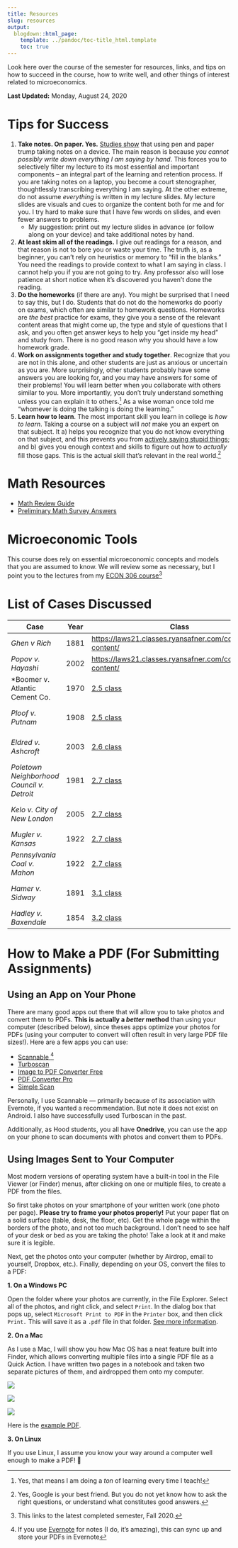 ```yaml
---
title: Resources
slug: resources
output:
  blogdown::html_page:
    template: ../pandoc/toc-title_html.template
    toc: true
---
```


Look here over the course of the semester for resources, links, and tips on how to succeed in the course, how to write well, and other things of interest related to microeconomics.

**Last Updated:** Monday, August 24, 2020

# Tips for Success {#tips}

1. **Take notes. On paper. Yes.** [Studies show](https://journals.sagepub.com/doi/abs/10.1177/0956797614524581) that using pen and paper trump taking notes on a device. The main reason is because *you cannot possibly write down everything I am saying by hand*. This forces you to selectively filter my lecture to its most essential and important components -- an integral part of the learning and retention process. If you are taking notes on a laptop, you become a court stenographer, thoughtlessly transcribing everything I am saying. At the other extreme, do not assume *everything* is written in my lecture slides. My lecture slides are visuals and cues to organize the content both for me and for you. I try hard to make sure that I have few words on slides, and even fewer answers to problems. 
    - My suggestion: print out my lecture slides in advance (or follow along on your device) and take additional notes by hand.
2. **At least skim all of the readings.** I give out readings for a reason, and that reason is not to bore you or waste your time. The truth is, as a beginner, you can't rely on heuristics or memory to "fill in the blanks." You need the readings to provide context to what I am saying in class. I cannot help you if you are not going to try. Any professor also will lose patience at short notice when it's discovered you haven't done the reading.
3. **Do the homeworks** (if there are any). You might be surprised that I need to say this, but I do. Students that do not do the homeworks do poorly on exams, which often are similar to homework questions. Homeworks are *the best* practice for exams, they give you a sense of the relevant content areas that might come up, the type and style of questions that I ask, and you often get answer keys to help you "get inside my head" and study from. There is no good reason why you should have a low homework grade.
4. **Work on assignments together and study together**. Recognize that you are not in this alone, and other students are just as anxious or uncertain as you are. More surprisingly, other students probably have some answers you are looking for, and you may have answers for some of their problems! You will learn better when you collaborate with others similar to you. More importantly, you don't truly understand something unless you can explain it to others.^[Yes, that means I am doing a *ton* of learning every time I teach!] As a wise woman once told me "whomever is doing the talking is doing the learning."
5. **Learn how to learn**. The most important skill you learn in college is *how to learn*. Taking a course on a subject will *not* make you an expert on that subject. It a) helps you recognize that you do not know everything on that subject, and this prevents you from [actively saying stupid things](http://www.smbc-comics.com/?id=2475); and b) gives you enough context and skills to figure out how to *actually* fill those gaps. This is the actual skill that's relevant in the real world.^[Yes, Google is your best friend. But you do not yet know how to ask the right questions, or understand what constitutes good answers.]


# Math Resources

- [Math Review Guide](https://microf20.classes.ryansafner.com/files/math_review_guide.pdf)
- [Preliminary Math Survey Answers](https://microf20.classes.ryansafner.com/assignment/preliminary-survey-answers.html)

# Microeconomic Tools

This course does rely on essential microeconomic concepts and models that you are assumed to know. We will review some as necessary, but I point you to the lectures from my [ECON 306 course](https://microf20.classes.ryansafner.com)^[This links to the latest completed semester, Fall 2020.]

# List of Cases Discussed

| Case | Year | Class | Topic | Resources |
|------|------|-------|-------|-----------|
| *Ghen v Rich* | 1881 | [https://laws21.classes.ryansafner.com/content/1.1-content/](1.1 class) | Property (Whaling) | |
| *Popov v. Hayashi* | 2002 | [https://laws21.classes.ryansafner.com/content/1.1-content/](1.1 class) | Property (Baseball) | |
| *Boomer v. Atlantic Cement Co. | 1970 | [2.5 class](https://laws21.classes.ryansafner.com/content/2.5-content/) | Property (Injunction vs. Damages) | [<i class="fab fa-wikipedia-w"></i> Wikipedia](https://en.wikipedia.org/wiki/Boomer_v._Atlantic_Cement_Co.) [<i class="fas fa-external-link-square-alt"></i> Opinion](https://www.nycourts.gov/reporter/archives/boomer_atlantic.htm)
| *Ploof v. Putnam* | 1908 | [2.5 class](https://laws21.classes.ryansafner.com/content/2.5-content/) | Property (Necessity Defense) | [<i class="fas fa-external-link-square-alt"></i> Opinion](https://www.ravellaw.com/opinions/b4364904d75f62a53e7dcfc1d687987a) |
| *Eldred v. Ashcroft* | 2003 | [2.6 class](https://laws21.classes.ryansafner.com/content/2.6-content/) | Property (Copyright) | [<i class="fab fa-wikipedia-w"></i> Wikipedia](https://en.wikipedia.org/wiki/Eldred_v._Ashcroft) [<i class="fas fa-external-link-square-alt"></i> Briefs & Opinions](https://cyber.harvard.edu/openlaw/eldredvashcroft/) |
| *Poletown Neighborhood Council v. Detroit* | 1981 | [2.7 class](https://laws21.classes.ryansafner.com/content/2.7-content/) | Property (Eminent Domain) | [<i class="fas fa-external-link-square-alt"></i> Opinion](https://casetext.com/case/poletown-council-v-detroit) |
| *Kelo v. City of New London* | 2005 | [2.7 class](https://laws21.classes.ryansafner.com/content/2.7-content/) | Property (Eminent Domain) | [<i class="fab fa-wikipedia-w"></i> Wikipedia](https://en.wikipedia.org/wiki/Kelo_v._City_of_New_London) [<i class="fas fa-external-link-square-alt"></i> Opinion](https://www.oyez.org/cases/2004/04-108) |
| *Mugler v. Kansas* | 1922 | [2.7 class](https://laws21.classes.ryansafner.com/content/2.7-content/) | Property (Takings) | [<i class="fab fa-wikipedia-w"></i> Wikipedia](https://en.wikipedia.org/wiki/Mugler_v._Kansas) [<i class="fas fa-external-link-square-alt"></i> Opinion](https://www.oyez.org/cases/1850-1900/123us623) |
| *Pennsylvania Coal v. Mahon* | 1922 | [2.7 class](https://laws21.classes.ryansafner.com/content/2.7-content/) | Property (Takings) | [<i class="fab fa-wikipedia-w"></i> Wikipedia](https://en.wikipedia.org/wiki/Pennsylvania_Coal_Co._v._Mahon) [<i class="fas fa-external-link-square-alt"></i> Opinion](https://www.oyez.org/cases/1900-1940/260us393) |
| *Hamer v. Sidway* | 1891 | [3.1 class](https://laws21.classes.ryansafner.com/content/3.1-content/) | Contract (Bargain theory) | [<i class="fab fa-wikipedia-w"></i> Wikipedia](https://en.wikipedia.org/wiki/Hamer_v._Sidway) [<i class="fas fa-external-link-square-alt"></i> Opinion](https://www.nycourts.gov/reporter/archives/hamer_sidway.htm) |
| *Hadley v. Baxendale* | 1854 | [3.2 class](https://laws21.classes.ryansafner.com/content/3.2-content/) | Contract (reliance) | [<i class="fab fa-wikipedia-w"></i> Wikipedia](https://en.wikipedia.org/wiki/Hadley_v_Baxendale) |



# How to Make a PDF (For Submitting Assignments)

## Using an App on Your Phone

There are many good apps out there that will allow you to take photos and convert them to PDFs. **This is actually a *better* method** than using your computer (described below), since theses apps optimize your photos for PDFs (using your computer to convert will often result in very large PDF file sizes!). Here are a few apps you can use:

- [Scannable <i class="fab fa-apple"></i>](https://evernote.com/products/scannable)^[If you use [Evernote](https://evernote.com/) for notes (I do, it's amazing), this can sync up and store your PDFs in Evernote]
- [Turboscan <i class="fab fa-apple"></i><i class="fab fa-android"></i>](https://turboscanapp.com/index.html)
- [Image to PDF Converter Free <i class="fab fa-android"></i>](https://play.google.com/store/apps/details?id=com.innover.imagetopdf&hl=en_US)
- [PDF Converter Pro <i class="fab fa-android"></i>](https://play.google.com/store/apps/details?id=com.twansoftware.pdfconverterpro&hl=en_US)
- [Simple Scan <i class="fab fa-apple"></i>](https://apps.apple.com/us/app/simple-scanner-doc-scan-app-for-scanning-document-as/id1035256307)

Personally, I use Scannable — primarily because of its association with Evernote, if you wanted a recommendation. But note it does not exist on Android. I also have successfully used Turboscan in the past.

Additionally, as Hood students, you all have **Onedrive**, you can use the app on your phone to scan documents with photos and convert them to PDFs. 

## Using Images Sent to Your Computer

Most modern versions of operating system have a built-in tool in the File Viewer (or Finder) menus, after clicking on one or multiple files, to create a PDF from the files.

So first take photos on your smartphone of your written work (one photo per page). **Please try to frame your photos properly!** Put your paper flat on a solid surface (table, desk, the floor, etc). Get the whole page within the borders of the photo, and not too much background. I don't need to see half of your desk or bed as you are taking the photo! Take a look at it and make sure it is legible.

Next, get the photos onto your computer (whether by Airdrop, email to yourself, Dropbox, etc.). Finally, depending on your OS, convert the files to a PDF:

**1. On a Windows PC**

Open the folder where your photos are currently, in the File Explorer. Select all of the photos, and right click, and select `Print`. In the dialog box that pops up, select `Microsoft Print to PDF` in the `Printer` box, and then click `Print.` This will save it as a `.pdf` file in that folder. [See more information](https://www.howtogeek.com/361612/how-to-create-a-pdf-file-in-windows/).

**2. On a Mac**

As I use a Mac, I will show you how Mac OS has a neat feature built into Finder, which allows converting multiple files into a single PDF file as a Quick Action. I have written two pages in a notebook and taken two separate pictures of them, and airdropped them onto my computer.

![](/images/photos_to_pdf1.png)

![](/images/photos_to_pdf2.png)

![](/images/photos_to_pdf3.png)

Here is the [<i class="fas fa-file-pdf"></i> example PDF](../files/photos_to_pdf.pdf).

**3. On Linux**

If you use Linux, I assume you know your way around a computer well enough to make a PDF! 🤖